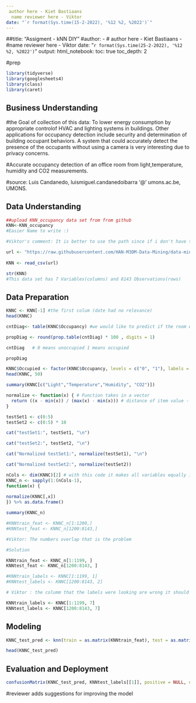 ---
 author here - Kiet Bastiaans
  name reviewer here - Viktor
date: "`r format(Sys.time(15-2-2022), '%12 %2, %2022')`"
---


##title: "Assigment - kNN DIY"
#author:
 - # author here - Kiet Bastiaans
- #name reviewer here - Viktor
date: "`r format(Sys.time(25-2-2022), '%12 %2, %2022')`"
output:
   html_notebook:
    toc: true
    toc_depth: 2


#prep
```{r}
library(tidyverse)
library(googlesheets4)
library(class)
library(caret)
```

## Business Understanding
#the Goal of collection of this data: To lower energy consumption by appropriate controlof HVAC and lighting systems in buildings. Other applications for occupancy detection include security and determination of building occupant behaviors. A system that could accurately detect the presence of the occupants without using a camera is very interesting due to privacy concerns.

#Accurate occupancy detection of an office room from light,temperature, humidity and CO2 measurements.

#source: Luis Candanedo, luismiguel.candanedoibarra '@' umons.ac.be, UMONS.





## Data Understanding
```{r} 
##upload KNN_occupancy data set from from github
KNN<-KNN_occupancy 
#Easier Name to write :)  

#Viktor's comment: It is better to use the path since if i don't have the data downloaded i cannot work on the model so my improved version would be the following 

url <- "https://raw.githubusercontent.com/HAN-M3DM-Data-Mining/data-mining-s2y2122-vicsubzero/master/datasets/KNN-occupancy.csv"
    
KNN <- read_csv(url)
```

```{r}
str(KNN) 
#This data set has 7 Variables(columns) and 8143 Observations(rows) 
```

## Data Preparation
```{r}
KNNC <- KNN[-1] #the first colum (date had no relevance)
head(KNNC)
```
```{r}
cntDiag<- table(KNNC$Occupancy) #we would like to predict if the room was occupied or not so I the diagnosis to predict the column Occupancy

propDiag <- round(prop.table(cntDiag) * 100 , digits = 1)                

cntDiag   # 0 means unoccupied 1 means occupied
```


```{r}
propDiag
```
```{r}
KNNC$Occupied <- factor(KNNC$Occupancy, levels = c("0", "1"), labels = c("Occupied", "unoccupied")) %>% relevel("Occupied")
head(KNNC, 50)
```
```{r}
summary(KNNC[c("Light","Temperature","Humidity", "CO2")])
```

```{r}
normalize <- function(x) { # Function takes in a vector
  return ((x - min(x)) / (max(x) - min(x))) # distance of item value - minimum vector value divided by the range of all vector values
}

testSet1 <- c(0:5)
testSet2 <- c(0:5) * 10

cat("testSet1:", testSet1, "\n")
```
```{r}
cat("testSet2:", testSet2, "\n")
```
```{r}
cat("Normalized testSet1:", normalize(testSet1), "\n")
```
```{r}
cat("Normalized testSet2:", normalize(testSet2))
```
```{r}
nCols <- dim(KNNC)[2] # with this code it makes all variables equally important so that bigger differences don't have a bigger impact :) 
KNNC_n <- sapply(1:(nCols-1),
function(x) {
 
normalize(KNNC[,x])
}) %>% as.data.frame()

summary(KNNC_n)
```
```{r}
#KNNtrain_feat <- KNNC_n[1:1200,]
#KNNtest_feat <- KNNC_n[1200:8143,]

#Viktor: The numbers overlap that is the problem 

#Solution 

KNNtrain_feat <- KNNC_n[1:1199, ]
KNNtest_feat <- KNNC_n[1200:8143, ]
```


```{r}
#KNNtrain_labels <- KNNC[1:1199, 1]  
#KNNtest_labels <- KNNC[1200:8143, 2]

# Viktor : the columm that the labels were looking are wrong it should be columm number 7 becouse that is the one containing the occupaid or not 

KNNtrain_labels <- KNNC[1:1199, 7]  
KNNtest_labels <- KNNC[1200:8143, 7]
```

## Modeling
```{r}
KNNC_test_pred <- knn(train = as.matrix(KNNtrain_feat), test = as.matrix(KNNtest_feat), cl = as.matrix(KNNtrain_labels), k = 21)

head(KNNC_test_pred)
```
## Evaluation and Deployment
```{r}
confusionMatrix(KNNC_test_pred, KNNtest_labels[[1]], positive = NULL, dnn = c("Prediction", "True"))


```

#reviewer adds suggestions for improving the model

